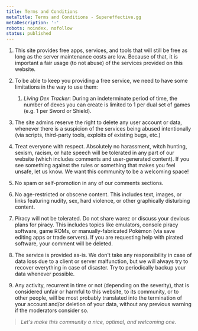 ```yaml
---
title: Terms and Conditions
metaTitle: Terms and Conditions - Supereffective.gg
metaDescription: '-'
robots: noindex, nofollow
status: published
---
```


1.  This site provides free apps, services, and tools that will still be free as long as the server maintenance costs
    are low. Because of that, it is important a fair usage (to not abuse) of the services provided on this website.
2.  To be able to keep you providing a free service, we need to have some limitations in the way to use them:

    1.  _Living Dex Tracker_: During an indeterminate period of time, the number of dexes you can create is limited to 1
        per dual set of games (e.g. 1 per Sword or Shield).

3.  The site admins reserve the right to delete any user account or data, whenever there is a suspicion of the services
    being abused intentionally (via scripts, third-party tools, exploits of existing bugs, etc.)
4.  Treat everyone with respect. Absolutely no harassment, witch hunting, sexism, racism, or hate speech will be
    tolerated in any part of our website (which includes comments and user-generated content). If you see something
    against the rules or something that makes you feel unsafe, let us know. We want this community to be a welcoming
    space!
5.  No spam or self-promotion in any of our comments sections.
6.  No age-restricted or obscene content. This includes text, images, or links featuring nudity, sex, hard violence, or
    other graphically disturbing content.
7.  Piracy will not be tolerated. Do not share warez or discuss your devious plans for piracy. This includes topics like
    emulators, console piracy software, game ROMs, or manually-fabricated Pokémon (via save editing apps or trade
    servers). If you are requesting help with pirated software, your comment will be deleted.
8.  The service is provided as-is. We don't take any responsibility in case of data loss due to a client or server
    malfunction, but we will always try to recover everything in case of disaster. Try to periodically backup your data
    whenever possible.
9.  Any activity, recurrent in time or not (depending on the severity), that is considered unfair or harmful to this
    website, to its community, or to other people, will be most probably translated into the termination of your account
    and/or deletion of your data, without any previous warning if the moderators consider so.

> _Let's make this community a nice, optimal, and welcoming one._

